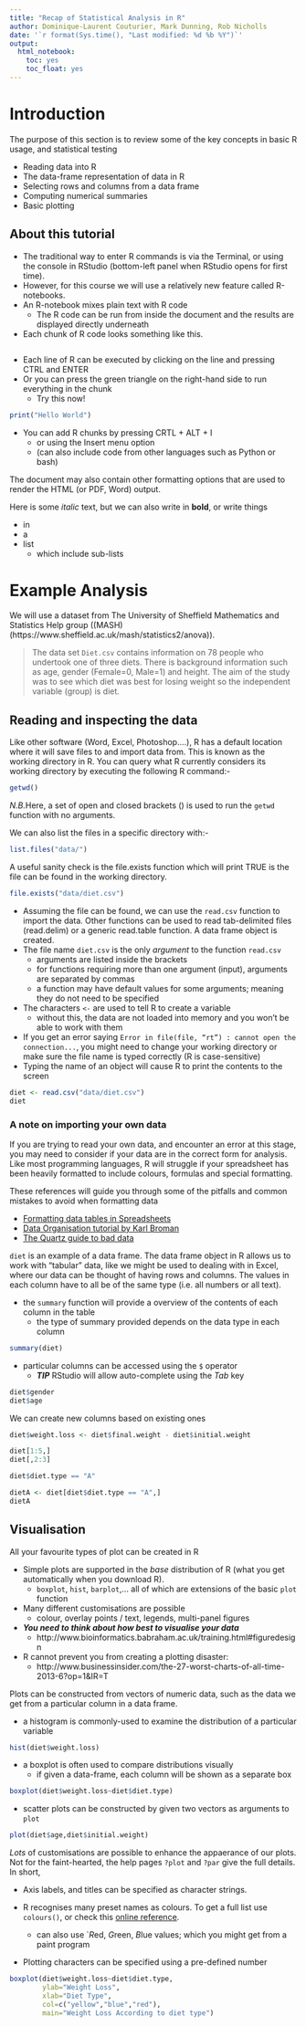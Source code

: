 ```yaml
---
title: "Recap of Statistical Analysis in R"
author: Dominique-Laurent Couturier, Mark Dunning, Rob Nicholls
date: '`r format(Sys.time(), "Last modified: %d %b %Y")`'
output:
  html_notebook:
    toc: yes
    toc_float: yes
---
```


# Introduction

The purpose of this section is to review some of the key concepts in basic R usage, and statistical testing

- Reading data into R
- The data-frame representation of data in R
- Selecting rows and columns from a data frame
- Computing numerical summaries
- Basic plotting


## About this tutorial

- The traditional way to enter R commands is via the Terminal, or using the console in RStudio (bottom-left panel when RStudio opens for first time).
- However, for this course we will use a relatively new feature called R-notebooks.
- An R-notebook mixes plain text with R code
    + The R code can be run from inside the document and the results are displayed directly underneath
- Each chunk of R code looks something like this.

```r

```

- Each line of R can be executed by clicking on the line and pressing CTRL and ENTER
- Or you can press the green triangle on the right-hand side to run everything in the chunk
    + Try this now!

```r
print("Hello World")
```

- You can add R chunks by pressing CRTL + ALT + I
    + or using the Insert menu option
    + (can also include code from other languages such as Python or bash)

The document may also contain other formatting options that are used to render the HTML (or PDF, Word) output.

Here is some *italic* text, but we can also write in **bold**, or write things

- in 
- a 
- list
    + which include sub-lists



# Example Analysis

We will use a dataset from The University of Sheffield Mathematics and Statistics Help group ((MASH)(https://www.sheffield.ac.uk/mash/statistics2/anova)).

> The data set `Diet.csv` contains information on 78 people who undertook one of three
diets. There is background information such as age, gender (Female=0, Male=1) and
height. The aim of the study was to see which diet was best for losing weight so the
independent variable (group) is diet.


## Reading and inspecting the data


Like other software (Word, Excel, Photoshop….), R has a default location where it will save files to and import data from. This is known as the working directory in R. You can query what R currently considers its working directory by executing the following R command:-

```r
getwd()
```

*N.B.*Here, a set of open and closed brackets () is used to run the `getwd` function with no arguments.

We can also list the files in a specific directory with:-

```r
list.files("data/")
```

A useful sanity check is the file.exists function which will print TRUE is the file can be found in the working directory.

```r
file.exists("data/diet.csv")
```



- Assuming the file can be found, we can use the `read.csv` function to import the data. Other functions can be used to read tab-delimited files (read.delim) or a generic read.table function. A data frame object is created.
- The file name `diet.csv` is the only *argument* to the function `read.csv`
    + arguments are listed inside the brackets
    + for functions requiring more than one argument (input), arguments are separated by commas
    + a function may have default values for some arguments; meaning they do not need to be specified
- The characters `<-` are used to tell R to create a variable
    + without this, the data are not loaded into memory and you won't be able to work with them
- If you get an error saying `Error in file(file, “rt”) : cannot open the connection...`, you might need to change your working directory or make sure the file name is typed correctly (R is case-sensitive)
- Typing the name of an object will cause R to print the contents to the screen

```r
diet <- read.csv("data/diet.csv")
diet
```

### A note on importing your own data

If you are trying to read your own data, and encounter an error at this stage, you may need to consider if your data are in the correct form for analysis. Like most programming languages, R will struggle if your spreadsheet has been heavily formatted to include colours, formulas and special formatting.

These references will guide you through some of the pitfalls and common mistakes to avoid when formatting data

- [Formatting data tables in Spreadsheets](http://www.datacarpentry.org/spreadsheet-ecology-lesson/01-format-data.html)
- [Data Organisation tutorial by Karl Broman](http://kbroman.org/dataorg/)
- [The Quartz guide to bad data](https://github.com/Quartz/bad-data-guide/blob/master/README.md)




`diet` is an example of a data frame. The data frame object in R allows us to work with “tabular” data, like we might be used to dealing with in Excel, where our data can be thought of having rows and columns. The values in each column have to all be of the same type (i.e. all numbers or all text).

- the `summary` function will provide a overview of the contents of each column in the table
    + the type of summary provided depends on the data type in each column

```r
summary(diet)
```

- particular columns can be accessed using the `$` operator
    + ***TIP*** RStudio will allow auto-complete using the *Tab* key
    
```r
diet$gender
diet$age


```

We can create new columns based on existing ones

```r
diet$weight.loss <- diet$final.weight - diet$initial.weight

```


```r
diet[1:5,]
diet[,2:3]
```


```r
diet$diet.type == "A"

dietA <- diet[diet$diet.type == "A",]
dietA
```



## Visualisation 

All your favourite types of plot can be created in R


- Simple plots are supported in the *base* distribution of R (what you get automatically when you download R). 
    + `boxplot`, `hist`, `barplot`,... all of which are extensions of the basic `plot` function
- Many different customisations are possible
    + colour, overlay points / text, legends, multi-panel figures
- ***You need to think about how best to visualise your data*** 
    + http://www.bioinformatics.babraham.ac.uk/training.html#figuredesign
- R cannot prevent you from creating a plotting disaster: 
    + http://www.businessinsider.com/the-27-worst-charts-of-all-time-2013-6?op=1&IR=T

    
Plots can be constructed from vectors of numeric data, such as the data we get from a particular column in a data frame.

- a histogram is commonly-used to examine the distribution of a particular variable

```r
hist(diet$weight.loss)
```

- a boxplot is often used to compare distributions visually
    + if given a data-frame, each column will be shown as a separate box

```r
boxplot(diet$weight.loss~diet$diet.type)

```

- scatter plots can be constructed by given two vectors as arguments to `plot`

```r
plot(diet$age,diet$initial.weight)
```


*Lots* of customisations are possible to enhance the appaerance of our plots. Not for the faint-hearted, the help pages `?plot` and `?par` give the full details. In short,

- Axis labels, and titles can be specified as character strings. 

- R recognises many preset names as colours. To get a full list use `colours()`, or check this [online reference](http://www.stat.columbia.edu/~tzheng/files/Rcolor.pdf).
    + can also use `*R*ed, *G*reen, *B*lue values; which you might get from a paint program
- Plotting characters can be specified using a pre-defined number

```r
boxplot(diet$weight.loss~diet$diet.type, 
        ylab="Weight Loss", 
        xlab="Diet Type",
        col=c("yellow","blue","red"),
        main="Weight Loss According to diet type")
```